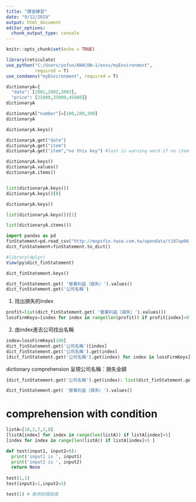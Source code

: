 ```yaml
---
title: "課堂練習"
date: "9/12/2019"
output: html_document
editor_options: 
  chunk_output_type: console
---
```


```r
knitr::opts_chunk$set(echo = TRUE)

library(reticulate)
use_python("C:/Users/yofun/ANACON~1/envs/myEnvironment",
           required = T)
use_condaenv("myEnvironment", required = T)
```

```python
dictionaryA={
  "date": [2001,2002,2003],
  "price": [21000,33000,45880]}
dictionaryA

dictionaryA["number"]=[100,200,300]
dictionaryA
```

```python
dictionaryA.keys()
```

```python
dictionaryA.get("date")
dictionaryA.get("item")
dictionaryA.get("item","no this key") #last is warning word if no item key
```

```python
dictionaryA.keys()
dictionaryA.values()
dictionaryA.items()


list(dictionaryA.keys())
dictionaryA.keys()[0]
```

```python
dictionaryA.keys()

list(dictionaryA.keys())[1]
```

```python
list(dictionaryA.items())
```

```python
import pandas as pd
finStatement=pd.read_csv("http://mopsfin.twse.com.tw/opendata/t187ap06_O_ci.csv")
dict_finStatement=finStatement.to_dict()
```

```r
#library(dplyr)
View(py$dict_finStatement)
```

```python
dict_finStatement.keys()
```


```python
dict_finStatement.get( '營業利益（損失）').values()
dict_finStatement.get('公司名稱')
```

1. 找出損失的index
```python
profit=list(dict_finStatement.get( '營業利益（損失）').values())
lossFirmKeys=[index for index in range(len(profit)) if profit[index]<0]
```

2. 由index進去公司找出名稱
```python
index=lossFirmKeys[100]
dict_finStatement.get('公司名稱')[index]
dict_finStatement.get('公司名稱').get(index)
[dict_finStatement.get('公司名稱').get(index) for index in lossFirmKeys]
```

dictionary comprehension 呈現公司名稱：損失金額
```python
{dict_finStatement.get('公司名稱').get(index): list(dict_finStatement.get( '營業利益（損失）').values())[index] for index in lossFirmKeys}
```

```python
dict_finStatement.get( '營業利益（損失）').values()
```


# comprehension with condition

```python
listA=[10,2,7,3,8]
[listA[index] for index in range(len(listA)) if listA[index]>5]
[index for index in range(len(listA)) if listA[index]>5 ]
```

```python
def test(input1, input2=0):
  print('input1 is ', input1)
  print('input2 is ', input2)
  return None
  
test(1,1) 
test(input1=1,input2=1)

test(1) # 動用到預設值
```

